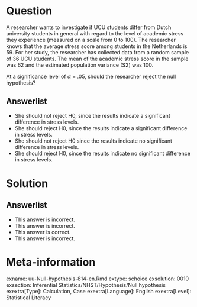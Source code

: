 Question
========
  
A researcher wants to investigate if UCU students differ from Dutch university students in general with regard to the level of academic stress they experience (measured on a scale from 0 to 100). The researcher knows that the average stress score among students in the Netherlands is 59. For her study, the researcher has collected data from a random sample of 36 UCU students. The mean of the academic stress score in the sample was 62 and the estimated population variance (S2) was 100.


At a significance level of $\alpha$ = .05, should the researcher reject the null hypothesis?

  
Answerlist
----------
* She should not reject H0, since the results indicate a significant difference in stress levels.
* She should reject H0, since the results indicate a significant difference in stress levels.
* She should not reject H0 since the results indicate no significant difference in stress levels.
* She should reject H0, since the results indicate no significant difference in stress levels.


Solution
========


Answerlist
----------
* This answer is incorrect.
* This answer is incorrect.
* This answer is correct.
* This answer is incorrect.

Meta-information
================
exname: uu-Null-hypothesis-814-en.Rmd
extype: schoice
exsolution: 0010
exsection: Inferential Statistics/NHST/Hypothesis/Null hypothesis
exextra[Type]: Calculation, Case
exextra[Language]: English
exextra[Level]: Statistical Literacy